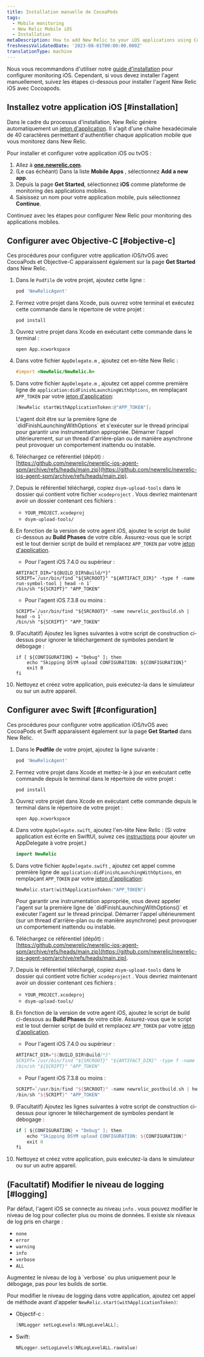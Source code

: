 ```yaml
---
title: Installation manuelle de CocoaPods
tags:
  - Mobile monitoring
  - New Relic Mobile iOS
  - Installation
metaDescription: How to add New Relic to your iOS applications using Cocoapods.
freshnessValidatedDate: '2023-08-01T00:00:00.000Z'
translationType: machine
---
```


Nous vous recommandons d&apos;utiliser notre [guide d&apos;installation](https://onenr.io/0qwLv87gkj5) pour configurer monitoring iOS. Cependant, si vous devez installer l&apos;agent manuellement, suivez les étapes ci-dessous pour installer l&apos;agent New Relic iOS avec Cocoapods.

## Installez votre application iOS [#installation]

Dans le cadre du processus d&apos;installation, New Relic génère automatiquement un [jeton d&apos;application](/docs/mobile-apps/viewing-your-application-token). Il s&apos;agit d&apos;une chaîne hexadécimale de 40 caractères permettant d&apos;authentifier chaque application mobile que vous monitorez dans New Relic.

Pour installer et configurer votre application iOS ou tvOS :

1. Allez à <DNT>**[one.newrelic.com](https://one.newrelic.com/all-capabilities)**</DNT>.
2. (Le cas échéant) Dans la liste <DNT>**Mobile Apps**</DNT> , sélectionnez <DNT>**Add a new app**</DNT>.
3. Depuis la page <DNT>**Get Started**</DNT>, sélectionnez <DNT>**iOS**</DNT> comme plateforme de monitoring des applications mobiles.
4. Saisissez un nom pour votre application mobile, puis sélectionnez <DNT>**Continue**</DNT>.

Continuez avec les étapes pour configurer New Relic pour monitoring des applications mobiles.

## Configurer avec Objective-C [#objective-c]

Ces procédures pour configurer votre application iOS/tvOS avec CocoaPods et Objective-C apparaissent également sur la page <DNT>**Get Started**</DNT> dans New Relic.

1. Dans le `Podfile` de votre projet, ajoutez cette ligne :

   ```ruby
   pod 'NewRelicAgent'
   ```

2. Fermez votre projet dans Xcode, puis ouvrez votre terminal et exécutez cette commande dans le répertoire de votre projet :

   ```shell
   pod install
   ```

3. Ouvrez votre projet dans Xcode en exécutant cette commande dans le terminal :

   ```shell
   open App.xcworkspace
   ```

4. Dans votre fichier `AppDelegate.m` , ajoutez cet en-tête New Relic :

   ```objectivec
   #import <NewRelic/NewRelic.h>
   ```

5. Dans votre fichier `AppDelegate.m` , ajoutez cet appel comme première ligne de `application:didFinishLaunchingWithOptions`, en remplaçant `APP_TOKEN` par votre [jeton d&apos;application](/docs/mobile-apps/viewing-your-application-token):

   ```objectivec
   [NewRelic startWithApplicationToken:@"APP_TOKEN"];
   ```

   <Callout variant="important">
     L&apos;agent doit être sur la première ligne de `didFinishLaunchingWithOptions` et s&apos;exécuter sur le thread principal pour garantir une instrumentation appropriée. Démarrer l&apos;appel ultérieurement, sur un thread d&apos;arrière-plan ou de manière asynchrone peut provoquer un comportement inattendu ou instable.
   </Callout>

6. Téléchargez ce référentiel (dépôt) : [https://github.com/newrelic/newrelic-ios-agent-spm/archive/refs/heads/main.zip](https://github.com/newrelic/newrelic-ios-agent-spm/archive/refs/heads/main.zip).

7. Depuis le référentiel téléchargé, copiez `dsym-upload-tools` dans le dossier qui contient votre fichier `xcodeproject` . Vous devriez maintenant avoir un dossier contenant ces fichiers :

   * `YOUR_PROJECT.xcodeproj`
   * `dsym-upload-tools/`

8. En fonction de la version de votre agent iOS, ajoutez le script de build ci-dessous au <DNT>**Build Phases**</DNT> de votre cible. Assurez-vous que le script est le tout dernier script de build et remplacez `APP_TOKEN` par votre [jeton d&apos;application](/docs/mobile-apps/viewing-your-application-token).

   * Pour l&apos;agent iOS 7.4.0 ou supérieur :

   ```shell
   ARTIFACT_DIR="${BUILD_DIR%Build/*}"
   SCRIPT=`/usr/bin/find "${SRCROOT}" "${ARTIFACT_DIR}" -type f -name run-symbol-tool | head -n 1`
   /bin/sh "${SCRIPT}" "APP_TOKEN"
   ```

   * Pour l&apos;agent iOS 7.3.8 ou moins :

   ```shell
   SCRIPT=`/usr/bin/find "${SRCROOT}" -name newrelic_postbuild.sh | head -n 1`
   /bin/sh "${SCRIPT}" "APP_TOKEN"
   ```

9. (Facultatif) Ajoutez les lignes suivantes à votre script de construction ci-dessus pour ignorer le téléchargement de symboles pendant le débogage :

   ```shell
   if [ ${CONFIGURATION} = "Debug" ]; then
       echo "Skipping DSYM upload CONFIGURATION: ${CONFIGURATION}"
       exit 0
   fi
   ```

10. Nettoyez et créez votre application, puis exécutez-la dans le simulateur ou sur un autre appareil.

## Configurer avec Swift [#configuration]

Ces procédures pour configurer votre application iOS/tvOS avec CocoaPods et Swift apparaissent également sur la page <DNT>**Get Started**</DNT> dans New Relic.

1. Dans le <DNT>**Podfile**</DNT> de votre projet, ajoutez la ligne suivante :

   ```ruby
   pod 'NewRelicAgent'
   ```

2. Fermez votre projet dans Xcode et mettez-le à jour en exécutant cette commande depuis le terminal dans le répertoire de votre projet :

   ```shell
   pod install
   ```

3. Ouvrez votre projet dans Xcode en exécutant cette commande depuis le terminal dans le répertoire de votre projet :

   ```shell
   open App.xcworkspace
   ```

4. Dans votre `AppDelegate.swift`, ajoutez l&apos;en-tête New Relic : (Si votre application est écrite en SwiftUI, suivez ces [instructions](/docs/mobile-monitoring/new-relic-mobile-ios/troubleshoot/swiftui-appdelegate) pour ajouter un AppDelegate à votre projet.)

   ```swift
   import NewRelic
   ```

5. Dans votre fichier `AppDelegate.swift` , ajoutez cet appel comme première ligne de `application:didFinishLaunchingWithOptions`, en remplaçant `APP_TOKEN` par votre [jeton d&apos;application](/docs/mobile-apps/viewing-your-application-token):

   ```swift
   NewRelic.start(withApplicationToken:"APP_TOKEN")
   ```

   <Callout variant="important">
     Pour garantir une instrumentation appropriée, vous devez appeler l&apos;agent sur la première ligne de `didFinishLaunchingWithOptions()` et exécuter l&apos;agent sur le thread principal. Démarrer l&apos;appel ultérieurement (sur un thread d&apos;arrière-plan ou de manière asynchrone) peut provoquer un comportement inattendu ou instable.
   </Callout>

6. Téléchargez ce référentiel (dépôt) : [https://github.com/newrelic/newrelic-ios-agent-spm/archive/refs/heads/main.zip](https://github.com/newrelic/newrelic-ios-agent-spm/archive/refs/heads/main.zip).

7. Depuis le référentiel téléchargé, copiez `dsym-upload-tools` dans le dossier qui contient votre fichier `xcodeproject` . Vous devriez maintenant avoir un dossier contenant ces fichiers :

   * `YOUR_PROJECT.xcodeproj`
   * `dsym-upload-tools/`

8. En fonction de la version de votre agent iOS, ajoutez le script de build ci-dessous au <DNT>**Build Phases**</DNT> de votre cible. Assurez-vous que le script est le tout dernier script de build et remplacez `APP_TOKEN` par votre [jeton d&apos;application](/docs/mobile-apps/viewing-your-application-token).

   * Pour l&apos;agent iOS 7.4.0 ou supérieur :

   ```swift
   ARTIFACT_DIR="${BUILD_DIR%Build/*}"
   SCRIPT=`/usr/bin/find "${SRCROOT}" "${ARTIFACT_DIR}" -type f -name run-symbol-tool | head -n 1`
   /bin/sh "${SCRIPT}" "APP_TOKEN"
   ```

   * Pour l&apos;agent iOS 7.3.8 ou moins :

   ```swift
   SCRIPT=`/usr/bin/find "${SRCROOT}" -name newrelic_postbuild.sh | head -n 1`
   /bin/sh "${SCRIPT}" "APP_TOKEN"
   ```

9. (Facultatif) Ajoutez les lignes suivantes à votre script de construction ci-dessus pour ignorer le téléchargement de symboles pendant le débogage :

   ```swift
   if [ ${CONFIGURATION} = "Debug" ]; then
       echo "Skipping DSYM upload CONFIGURATION: ${CONFIGURATION}"
       exit 0
   fi
   ```

10. Nettoyez et créez votre application, puis exécutez-la dans le simulateur ou sur un autre appareil.

<InstallFeedback />

## (Facultatif) Modifier le niveau de logging [#logging]

Par défaut, l&apos;agent iOS se connecte au niveau `info` . vous pouvez modifier le niveau de log pour collecter plus ou moins de données. Il existe six niveaux de log pris en charge :

* `none`
* `error`
* `warning`
* `info`
* `verbose`
* `ALL`

<Callout variant="important">
  Augmentez le niveau de log à `verbose` ou plus uniquement pour le débogage, pas pour les builds de sortie.
</Callout>

Pour modifier le niveau de logging dans votre application, ajoutez cet appel de méthode avant d&apos;appeler `NewRelic.start(withApplicationToken)`:

* Objectif-c :

  ```objectivec
  [NRLogger setLogLevels:NRLogLevelALL];
  ```

* Swift:

  ```swift
  NRLogger.setLogLevels(NRLogLevelALL.rawValue)
  ```